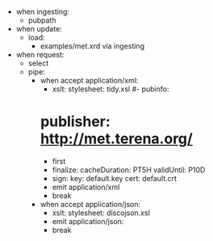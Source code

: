 - when ingesting:
   - pubpath
- when update:
   - load:
      - examples/met.xrd via ingesting
- when request:
    - select
    - pipe:
        - when accept application/xml:
             - xslt:
                 stylesheet: tidy.xsl
             #- pubinfo:
             #    publisher: http://met.terena.org/
             - first
             - finalize:
                 cacheDuration: PT5H
                 validUntil: P10D
             - sign:
                 key: default.key
                 cert: default.crt
             - emit application/xml
             - break
        - when accept application/json:
             - xslt:
                 stylesheet: discojson.xsl
             - emit application/json:
             - break
